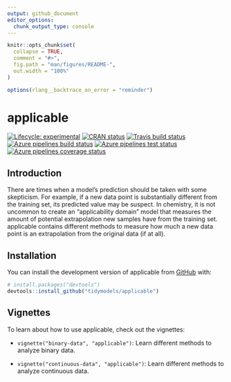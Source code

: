 ```yaml
---
output: github_document
editor_options: 
  chunk_output_type: console
---
```


<!-- README.md is generated from README.Rmd. Please edit that file -->

```r
knitr::opts_chunk$set(
  collapse = TRUE,
  comment = "#>",
  fig.path = "man/figures/README-",
  out.width = "100%"
)

options(rlang__backtrace_on_error = "reminder")

```

# applicable

<!-- badges: start -->

[![Lifecycle:
experimental](https://img.shields.io/badge/lifecycle-experimental-orange.svg)](https://www.tidyverse.org/lifecycle/#experimental)
[![CRAN
status](https://www.r-pkg.org/badges/version/applicable)](https://cran.r-project.org/package=applicable)
[![Travis build status](https://travis-ci.org/tidymodels/applicable.svg?branch=master)](https://travis-ci.org/tidymodels/applicable)
[![Azure pipelines build status](https://img.shields.io/azure-devops/build/tidymodels/applicable/2)](https://dev.azure.com/tidymodels/applicable/_build/latest?definitionId=1&branchName=master)
[![Azure pipelines test status](https://img.shields.io/azure-devops/tests/tidymodels/applicable/2?color=brightgreen&compact_message)](https://dev.azure.com/tidymodels/applicable/_build/latest?definitionId=1&branchName=master)
[![Azure pipelines coverage status](https://img.shields.io/azure-devops/coverage/tidymodels/applicable/2)](https://dev.azure.com/tidymodels/applicable/_build/latest?definitionId=1&branchName=master)
<!-- badges: end -->

## Introduction

There are times when a model's prediction should be taken with some skepticism. For example, if a new data point is substantially different from the training set, its predicted value may be suspect. In chemistry, it is not uncommon to create an "applicability domain" model that measures the amount of potential extrapolation new samples have from the training set. applicable contains different methods to measure how much a new data point is an extrapolation from the original data (if at all).

## Installation

You can install the development version of applicable from [GitHub](https://github.com/) with:

``` r
# install.packages("devtools")
devtools::install_github("tidymodels/applicable")
```

## Vignettes

To learn about how to use applicable, check out the vignettes:

- `vignette("binary-data", "applicable")`: Learn different methods to analyze binary data.

- `vignette("continuous-data", "applicable")`: Learn different methods to analyze continuous data.
